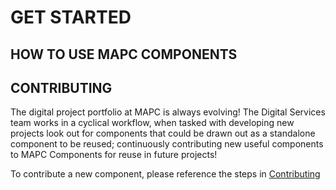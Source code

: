 
<Meta title="Overview/Get Started" />

# GET STARTED

## HOW TO USE MAPC COMPONENTS

## CONTRIBUTING

The digital project portfolio at MAPC is always evolving! The Digital Services team works in a cyclical workflow, when tasked with developing new projects look out for components that could be drawn out as a standalone component to be reused; continuously contributing new useful components to MAPC Components for reuse in future projects!

To contribute a new component, please reference the steps in [Contributing](?path=/docs/misc-contributing--docs)
